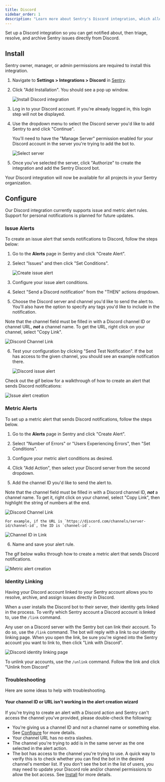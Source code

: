 ```yaml
---
title: Discord
sidebar_order: 1
description: "Learn more about Sentry's Discord integration, which allows you to manage Sentry issues in Discord."
---
```


Set up a Discord integration so you can get notified about, then triage, resolve, and archive Sentry issues directly from Discord.

## Install

<Note>

Sentry owner, manager, or admin permissions are required to install this integration.

</Note>

1. Navigate to **Settings > Integrations > Discord** in [Sentry](https://sentry.io).

2. Click "Add Installation". You should see a pop up window.

   ![Install Discord integration](./img/discord-integration-details.png)

3. Log in to your Discord account. If you're already logged in, this login step will not be displayed.

4. Use the dropdown menu to select the Discord server you'd like to add Sentry to and click "Continue".

   <Note>
     You'll need to have the "Manage Server" permission enabled for your Discord
     account in the server you're trying to add the bot to.
   </Note>

   ![Select server](./img/discord-server-select.png)

5. Once you've selected the server, click "Authorize" to create the integration and add the Sentry Discord bot.

Your Discord integration will now be available for all projects in your Sentry organization.

## Configure

Our Discord integration currently supports issue and metric alert rules. Support for personal notifications is planned for future updates.

### Issue Alerts

To create an issue alert that sends notifications to Discord, follow the steps below:

1. Go to the **Alerts** page in Sentry and click "Create Alert".

2. Select "Issues" and then click "Set Conditions".

   ![Create issue alert](./img/discord-add-issue-alert.png)

3. Configure your issue alert conditions.

4. Select "Send a Discord notification" from the "THEN" actions dropdown.

5. Choose the Discord server and channel you'd like to send the alert to. You'll also have the option to specify any tags you'd like to include in the notification.

Note that the channel field must be filled in with a Discord channel ID or channel URL, **_not_** a channel name. To get the URL, right click on your channel, select "Copy Link".

![Discord Channel Link](./img/discord-copy-channel-link.png)

6. Test your configuration by clicking "Send Test Notification". If the bot has access to the given channel, you should see an example notification there.

   ![Discord issue alert](./img/discord-issue-alert.png)

Check out the gif below for a walkthrough of how to create an alert that sends Discord notifications:

![Issue alert creation](./img/discord-issue-alert-demo.gif)

### Metric Alerts

To set up a metric alert that sends Discord notifications, follow the steps below.

1. Go to the **Alerts** page in Sentry and click "Create Alert".

2. Select "Number of Errors" or "Users Experiencing Errors", then "Set Conditions".

3. Configure your metric alert conditions as desired.

4. Click "Add Action", then select your Discord server from the second dropdown.

5. Add the channel ID you'd like to send the alert to.

Note that the channel field must be filled in with a Discord channel ID, **_not_** a channel name. To get it, right click on your channel, select "Copy Link", then highlight the string of numbers at the end.

![Discord Channel Link](./img/discord-copy-channel-link.png)

    For example, if the URL is `https://discord.com/channels/server-id/channel-id`, the ID is `channel-id`.

![Channel ID in Link](./img/discord-link-channel-id.png)

6. Name and save your alert rule.

The gif below walks through how to create a metric alert that sends Discord notifications.

![Metric alert creation](./img/discord-metric-alert-demo.gif)

### Identity Linking

Having your Discord account linked to your Sentry account allows you to resolve, archive, and assign issues directly in Discord.

When a user installs the Discord bot to their server, their identity gets linked in the process. To verify which Sentry account a Discord account is linked to, use the `/link` command.

Any user on a Discord server with the Sentry bot can link their account. To do so, use the `/link` command. The bot will reply with a link to our identity linking page. When you open the link, be sure you're signed into the Sentry account you want to link to, then click "Link with Discord".

![Discord identity linking page](./img/discord-identity-link-page.png)

To unlink your accounts, use the `/unlink` command. Follow the link and click "Unlink from Discord"

### Troubleshooting

Here are some ideas to help with troubleshooting.

#### Your channel ID or URL isn't working in the alert creation wizard

If you're trying to create an alert with a Discord action and Sentry can't access the channel you've provided, please double-check the following:

- You're giving us a channel ID and not a channel name or something else. See [Configure](#configure) for more details.
- Your channel URL has no extra slashes.
- The channel you're trying to add is in the same server as the one selected in the alert action.
- The bot has access to the channel you're trying to use. A quick way to verify this is to check whether you can find the bot in the desired channel's member list. If you don't see the bot in the list of users, you may need to update your Discord role and/or channel permissions to allow the bot access. See [Install](#install) for more details.
